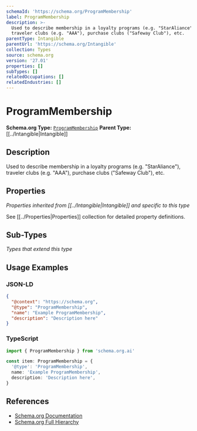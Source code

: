 ```yaml
---
schemaId: 'https://schema.org/ProgramMembership'
label: ProgramMembership
description: >-
  Used to describe membership in a loyalty programs (e.g. "StarAliance"),
  traveler clubs (e.g. "AAA"), purchase clubs ("Safeway Club"), etc.
parentType: Intangible
parentUrl: 'https://schema.org/Intangible'
collection: Types
source: schema.org
version: '27.01'
properties: []
subTypes: []
relatedOccupations: []
relatedIndustries: []
---
```

# ProgramMembership

**Schema.org Type:** [`ProgramMembership`](https://schema.org/ProgramMembership)
**Parent Type:** [[../Intangible|Intangible]]

## Description

Used to describe membership in a loyalty programs (e.g. "StarAliance"), traveler clubs (e.g. "AAA"), purchase clubs ("Safeway Club"), etc.

## Properties

*Properties inherited from [[../Intangible|Intangible]] and specific to this type*

See [[../Properties|Properties]] collection for detailed property definitions.

## Sub-Types

*Types that extend this type*

## Usage Examples

### JSON-LD

```json
{
  "@context": "https://schema.org",
  "@type": "ProgramMembership",
  "name": "Example ProgramMembership",
  "description": "Description here"
}
```

### TypeScript

```typescript
import { ProgramMembership } from 'schema.org.ai'

const item: ProgramMembership = {
  '@type': 'ProgramMembership',
  name: 'Example ProgramMembership',
  description: 'Description here',
}
```

## References

- [Schema.org Documentation](https://schema.org/ProgramMembership)
- [Schema.org Full Hierarchy](https://schema.org/docs/full.html)
